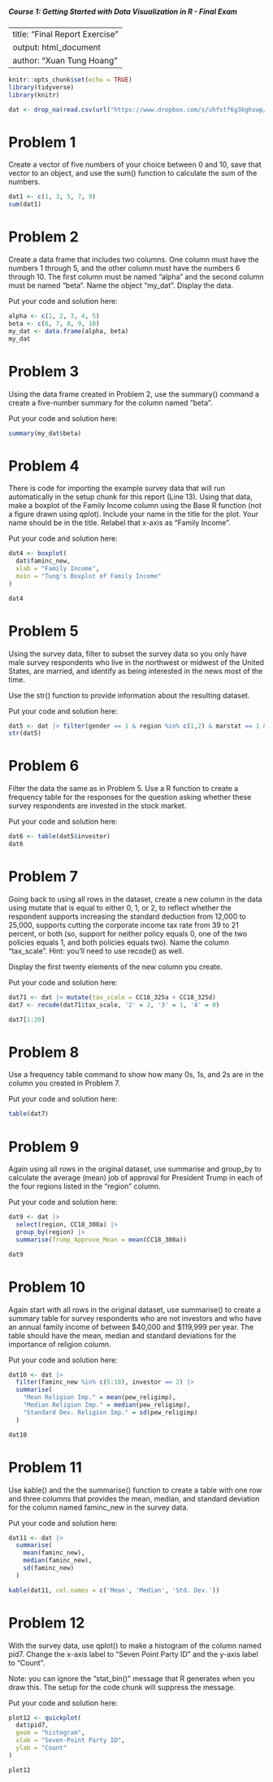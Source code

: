 ##### Course 1: Getting Started with Data Visualization in R - Final Exam

---
title: "Final Report Exercise"
output: html_document
author: "Xuan Tung Hoang"
---

```r

knitr::opts_chunk$set(echo = TRUE)
library(tidyverse)
library(knitr)

dat <- drop_na(read.csv(url("https://www.dropbox.com/s/uhfstf6g36ghxwp/cces_sample_coursera.csv?raw=1")))

```

# Problem 1 

Create a vector of five numbers of your choice between 0 and 10, save that vector to an object, and use the sum() function to calculate the sum of the numbers.

```r

dat1 <- c(1, 3, 5, 7, 9)
sum(dat1)

```

# Problem 2

Create a data frame that includes two columns. One column must have the numbers 1 through 5, and the other column must have the numbers 6 through 10. The first column must be named "alpha" and the second column must be named "beta". Name the object "my_dat". Display the data.

Put your code and solution here:

```r

alpha <- c(1, 2, 3, 4, 5)
beta <- c(6, 7, 8, 9, 10)
my_dat <- data.frame(alpha, beta)
my_dat

```

# Problem 3 

Using the data frame created in Problem 2, use the summary() command a create a five-number summary for the column named "beta".

Put your code and solution here:

```r

summary(my_dat$beta)

```

# Problem 4

There is code for importing the example survey data that will run automatically in the setup chunk for this report (Line 13). Using that data, make a boxplot of the Family Income column using the Base R function (not a figure drawn using qplot). Include your name in the title for the plot. Your name should be in the title. Relabel that x-axis as "Family Income".

Put your code and solution here:

```r

dat4 <- boxplot(
  dat$faminc_new,
  xlab = "Family Income",
  main = "Tung's Boxplot of Family Income"
)

dat4

```

# Problem 5

Using the survey data, filter to subset the survey data so you only have male survey respondents who live in the northwest or midwest of the United States, are married, and identify as being interested in the news most of the time. 

Use the str() function to provide information about the resulting dataset.

Put your code and solution here:
 
```r

dat5 <- dat |> filter(gender == 1 & region %in% c(1,2) & marstat == 1 & newsint == 1)
str(dat5)

```

# Problem 6

Filter the data the same as in Problem 5. Use a R function to create a frequency table for the responses for the question asking whether these survey respondents are invested in the stock market. 

Put your code and solution here:

```r

dat6 <- table(dat5$investor)
dat6

``` 

# Problem 7

Going back to using all rows in the dataset, create a new column in the data using mutate that is equal to either 0, 1, or 2, to reflect whether the respondent supports increasing the standard deduction from 12,000 to 25,000, supports cutting the corporate income tax rate from 39 to 21 percent, or both (so, support for neither policy equals 0, one of the two policies equals 1, and both policies equals two). Name the column "tax_scale". Hint: you'll need to use recode() as well.
 
Display the first twenty elements of the new column you create.

Put your code and solution here:

```r

dat71 <- dat |> mutate(tax_scale = CC18_325a + CC18_325d)
dat7 <- recode(dat71$tax_scale, '2' = 2, '3' = 1, '4' = 0)

dat7[1:20]

```

# Problem 8

Use a frequency table command to show how many 0s, 1s, and 2s are in the column you created in Problem 7.

Put your code and solution here:

```r

table(dat7)

```

# Problem 9

Again using all rows in the original dataset, use summarise and group_by to calculate the average (mean) job of approval for President Trump in each of the four regions listed in the "region" column.

Put your code and solution here:
 
```r

dat9 <- dat |>
  select(region, CC18_308a) |>
  group_by(region) |>
  summarise(Trump_Approve_Mean = mean(CC18_308a))

dat9

```
 
# Problem 10

Again start with all rows in the original dataset, use summarise() to create a summary table for survey respondents who  are not investors and who have an annual family income of between $40,000 and $119,999 per year. The table should have the mean, median and standard deviations for the importance of religion column.

Put your code and solution here:

```r

dat10 <- dat |>
  filter(faminc_new %in% c(5:10), investor == 2) |> 
  summarise(
    "Mean Religion Imp." = mean(pew_religimp),
    "Median Religion Imp." = median(pew_religimp),
    "Standard Dev. Religion Imp." = sd(pew_religimp)
  )

dat10
```

# Problem 11

Use kable() and the the summarise() function to create a table with one row and three columns that provides the mean, median, and standard deviation for the column named faminc_new in the survey data.

Put your code and solution here:

```r

dat11 <- dat |>
  summarise(
    mean(faminc_new),
    median(faminc_new),
    sd(faminc_new)
  )

kable(dat11, col.names = c('Mean', 'Median', 'Std. Dev.'))

```

# Problem 12

With the survey data, use qplot() to make a histogram of the column named pid7. Change the x-axis label to "Seven Point Party ID" and the y-axis label to "Count".

Note: you can ignore the "stat_bin()" message that R generates when you draw this. The setup for the code chunk will suppress the message.

Put your code and solution here:

```r

plot12 <- quickplot(
  dat$pid7,
  geom = "histogram",
  xlab = "Seven-Point Party ID",
  ylab = "Count"
)

plot12

```

